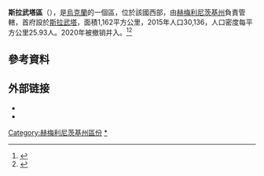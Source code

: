 
{{Infobox settlement
| name = 斯拉武塔區
| other_name = Slavuta Raion
| native_name = Славутський район
| native_name_lang = uk
| settlement_type = [[区_(乌克兰)|区]]
| image_skyline           = 
| image_caption           = 
| image_flag               = Slavutskiy rayon prapor.png
| image_shield            = Slavutskiy rayon gerb.png
| image_map               = Slavutytskyi-Raion.png
| mapsize = 150px
| map_caption = 在赫梅利尼茨基州的位置
| pushpin_map             = 
| coordinates             = {{coord|50|23|32|N|26|56|58|E|type:adm2nd_region:UA|display=inline,title}}
| subdivision_type        = 国家
| subdivision_name        = {{UKR}}
| subdivision_type1       = [[州_(烏克蘭)|州]]
| subdivision_name1       = [[赫梅利尼茨基州|赫梅利尼茨基州]]
| established_title1      = 建立
| established_date1      =  1923, 1959 
| established_title2      = 撤销
| established_date2       = 2020-07-18
| seat_type               = [[行政中心|行政中心]]
| seat                    = [[斯拉武塔|斯拉武塔]]
| leader_party            = 
| leader_title            = 区长 
| leader_name             = Vasyl V. Kardash
| unit_pref               = Metric<!-- or US or UK -->
| area_footnotes          = 
| area_total_km2          = 1162
| elevation_footnotes     = 
| elevation_m             = 
| population_footnotes    = 
| population_total        = 28018
| population_as_of        = 2020
| population_density_km2  = auto
| timezone1               = [[欧洲东部时间|EET]]
| utc_offset1             = +02:00
| timezone1_DST           = [[欧洲东部夏令时间|EEST]]
| utc_offset1_DST         = +03:00
| postal_code             = 30014—30087
| area_code               = 380-3842 
| iso_code                = 
| website                 = {{URL|http://www.slavuta-rda.com/}}
| footnotes               = 
}}
'''斯拉武塔區'''（{{lang-uk|Славутський район}}），是[[烏克蘭|烏克蘭]]的一個區，位於該國西部，由[[赫梅利尼茨基州|赫梅利尼茨基州]]負責管轄，首府設於[[斯拉武塔|斯拉武塔]]，面積1,162平方公里，2015年人口30,136，人口密度每平方公里25.93人。2020年被撤销并入{{tsl|en|Shepetivka Raion||Shepetivka Raion}}。<ref>{{Cite news|title=Про утворення та ліквідацію районів. Постанова Верховної Ради України № 807-ІХ.|url=http://www.golos.com.ua/article/333466|access-date=2020-10-03|date=2020-07-18|website=Голос України|language=uk|archive-date=2021-07-09|archive-url=https://web.archive.org/web/20210709121303/http://www.golos.com.ua/article/333466}}</ref><ref>{{cite web |title=Нові райони: карти + склад |url=https://www.minregion.gov.ua/press/news/novi-rajony-karty-sklad/ |publisher=Міністерство розвитку громад та територій України |language=uk |access-date=2022-02-15 |archive-date=2021-03-02 |archive-url=https://web.archive.org/web/20210302224321/https://www.minregion.gov.ua/press/news/novi-rajony-karty-sklad/ }}</ref>

==參考資料==
{{refs}}
==外部链接==
*{{commonscatinline}}
*{{URL|http://www.slavuta-rda.com/}}{{uk icon}}

{{Authority control}}
{{DEFAULTSORT:Славутський район}}
[[Category:赫梅利尼茨基州區份|Category:赫梅利尼茨基州區份]]
[[Category:斯拉武塔區|*]]
{{Khmelnytskyi-geo-stub}}